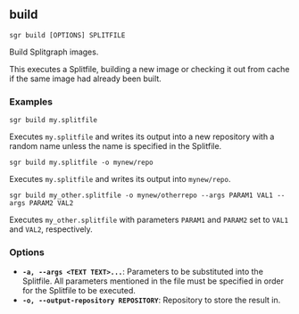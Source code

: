 
## build

```sgr build [OPTIONS] SPLITFILE```

Build Splitgraph images.

This executes a Splitfile, building a new image or checking it out from cache if the same
image had already been built.

### Examples

``sgr build my.splitfile``

Executes ``my.splitfile`` and writes its output into a new repository with a random name unless
the name is specified in the Splitfile.

``sgr build my.splitfile -o mynew/repo``

Executes ``my.splitfile`` and writes its output into ``mynew/repo``.

``sgr build my_other.splitfile -o mynew/otherrepo --args PARAM1 VAL1 --args PARAM2 VAL2``

Executes ``my_other.splitfile`` with parameters ``PARAM1`` and ``PARAM2`` set to
``VAL1`` and  ``VAL2``, respectively.

### Options

  * **`-a, --args <TEXT TEXT>...`**: Parameters to be substituted into the Splitfile. All parameters mentioned in the file must be specified in order for the Splitfile to be executed.
  * **`-o, --output-repository REPOSITORY`**: Repository to store the result in.
